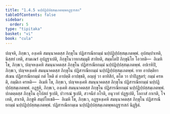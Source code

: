 ```yaml
---
title: "1.4.5 นปฺปฏิปฺปสฺสมฺเภตพฺพอฏฺฐารสก"
tableOfContents: false
sidebar:
  order: 5
type: "tipitaka"
basket: "vi"
book: "cula"
---
```



<DynamicBreadcrumb />

<Division number="43" book="cula">

<Paragraph number="199" book="cula">
ปญฺจหิ, ภิกฺขเว, องฺเคหิ สมนฺนาคตสฺส ภิกฺขุโน ปฏิสารณียกมฺมํ นปฺปฏิปฺปสฺสมฺเภตพฺพํ. อุปสมฺปาเทติ, นิสฺสยํ เทติ, สามเณรํ อุปฏฺฐาเปติ, ภิกฺขุโนวาทกสมฺมุตึ สาทิยติ, สมฺมโตปิ ภิกฺขุนิโย โอวทติ—  อิเมหิ โข, ภิกฺขเว, ปญฺจหงฺเคหิ สมนฺนาคตสฺส ภิกฺขุโน ปฏิสารณียกมฺมํ นปฺปฏิปฺปสฺสมฺเภตพฺพํ.
</Paragraph>

<Paragraph number="200" book="cula">
อปเรหิปิ, ภิกฺขเว, ปญฺจหงฺเคหิ สมนฺนาคตสฺส ภิกฺขุโน ปฏิสารณียกมฺมํ นปฺปฏิปฺปสฺสมฺเภตพฺพํ. ยาย อาปตฺติยา สํเฆน ปฏิสารณียกมฺมํ กตํ โหติ ตํ อาปตฺตึ อาปชฺชติ, อญฺญํ วา ตาทิสิกํ, ตโต วา ปาปิฏฺฐตรํ; กมฺมํ ครหติ, กมฺมิเก ครหติ—  อิเมหิ โข, ภิกฺขเว, ปญฺจหงฺเคหิ สมนฺนาคตสฺส ภิกฺขุโน ปฏิสารณียกมฺมํ นปฺปฏิปฺปสฺสมฺเภตพฺพํ.
</Paragraph>

<Paragraph number="201" book="cula">
อฏฺฐหิ, ภิกฺขเว, องฺเคหิ สมนฺนาคตสฺส ภิกฺขุโน ปฏิสารณียกมฺมํ นปฺปฏิปฺปสฺสมฺเภตพฺพํ. ปกตตฺตสฺส ภิกฺขุโน อุโปสถํ ฐเปติ, ปวารณํ ฐเปติ, สวจนียํ กโรติ, อนุวาทํ ปฏฺฐเปติ, โอกาสํ กาเรติ, โจเทติ, สาเรติ, ภิกฺขูหิ สมฺปโยเชติ—  อิเมหิ โข, ภิกฺขเว, อฏฺฐหงฺเคหิ สมนฺนาคตสฺส ภิกฺขุโน ปฏิสารณียกมฺมํ นปฺปฏิปฺปสฺสมฺเภตพฺพํ.

</Paragraph>
</Division>

<Paragraph number="202" type="center" book="cula">
ปฏิสารณียกมฺเม นปฺปฏิปฺปสฺสมฺเภตพฺพอฏฺฐารสกํ นิฏฺฐิตํ.
</Paragraph>